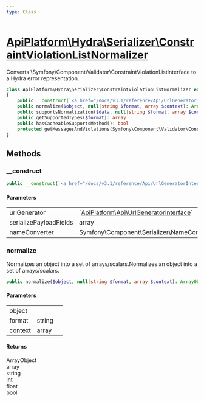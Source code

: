 ```yaml
---
type: Class
---
```


# [ApiPlatform\Hydra\Serializer\ConstraintViolationListNormalizer](/docs/v3.1/reference/Hydra/Serializer/ConstraintViolationListNormalizer)

Converts \Symfony\Component\Validator\ConstraintViolationListInterface to a Hydra error representation.


```php
class ApiPlatform\Hydra\Serializer\ConstraintViolationListNormalizer extends `<a href="/docs/v3.1/reference/Serializer/AbstractConstraintViolationListNormalizer">ApiPlatform\Serializer\AbstractConstraintViolationListNormalizer</a>` implements `<a href="/docs/v3.1/reference/Serializer/CacheableSupportsMethodInterface">ApiPlatform\Serializer\CacheableSupportsMethodInterface</a>`, Symfony\Component\Serializer\Normalizer\NormalizerInterface
{
    public __construct(`<a href="/docs/v3.1/reference/Api/UrlGeneratorInterface">ApiPlatform\Api\UrlGeneratorInterface</a>` $urlGenerator, null|array $serializePayloadFields, null|Symfony\Component\Serializer\NameConverter\NameConverterInterface $nameConverter)
    public normalize($object, null|string $format, array $context): ArrayObject|array|string|int|float|bool
    public supportsNormalization($data, null|string $format, array $context): bool
    public getSupportedTypes($format): array
    public hasCacheableSupportsMethod(): bool
    protected getMessagesAndViolations(Symfony\Component\Validator\ConstraintViolationListInterface $constraintViolationList): array
}
```
## Methods

### __construct



```php
public __construct(`<a href="/docs/v3.1/reference/Api/UrlGeneratorInterface">ApiPlatform\Api\UrlGeneratorInterface</a>` $urlGenerator, null|array $serializePayloadFields, null|Symfony\Component\Serializer\NameConverter\NameConverterInterface $nameConverter)
```

#### Parameters

<table><tbody>
<tr><td>urlGenerator</td><td>`<a href="/docs/v3.1/reference/Api/UrlGeneratorInterface">ApiPlatform\Api\UrlGeneratorInterface</a>`</td><td></td></tr><tr><td>serializePayloadFields</td><td>array</td><td></td></tr><tr><td>nameConverter</td><td>Symfony\Component\Serializer\NameConverter\NameConverterInterface</td><td></td></tr>
</tbody>
</table>

### normalize

Normalizes an object into a set of arrays/scalars.Normalizes an object into a set of arrays/scalars.

```php
public normalize($object, null|string $format, array $context): ArrayObject|array|string|int|float|bool
```

#### Parameters

<table><tbody>
<tr><td>object</td><td></td><td></td></tr><tr><td>format</td><td>string</td><td></td></tr><tr><td>context</td><td>array</td><td></td></tr>
</tbody>
</table>

#### Returns

ArrayObject<br />array<br />string<br />int<br />float<br />bool
